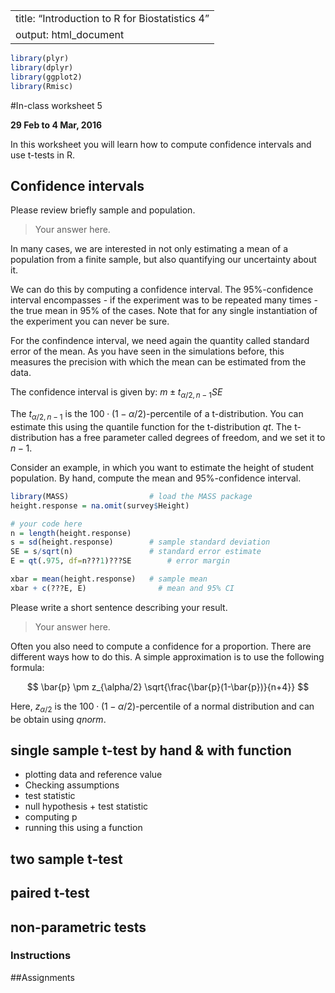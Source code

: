 --
title: "Introduction to R for Biostatistics 4"
output: html_document
---

```r
library(plyr)
library(dplyr)
library(ggplot2)
library(Rmisc)

```

#In-class worksheet 5

**29 Feb to 4 Mar, 2016**

In this worksheet you will learn how to compute confidence intervals and use t-tests in R.

## Confidence intervals

Please review briefly sample and population.

> Your answer here.

In many cases, we are interested in not only estimating a mean of a population from a finite sample, but also quantifying our uncertainty about it.

We can do this by computing a confidence interval. The 95%-confidence interval encompasses - if the experiment was to be repeated many times - the true mean in 95% of the cases. Note that for any single instantiation of the experiment you can never be sure. 

For the confindence interval, we need again the quantity called standard error of the mean. As you have seen in the simulations before, this measures the precision with which the mean can be estimated from the data. 

The confidence interval is given by: $m \pm t_{\alpha/2,n-1} SE$

The $t_{\alpha/2,n-1}$ is the $100 \cdot (1-\alpha/2)$-percentile of a t-distribution. You can estimate this using the quantile function for the t-distribution *qt*. The t-distribution has a free parameter called degrees of freedom, and we set it to $n-1$.

Consider an example, in which you want to estimate the height of student population. By hand, compute the mean and 95%-confidence interval.

```r
library(MASS)                  # load the MASS package 
height.response = na.omit(survey$Height)

# your code here
n = length(height.response) 
s = sd(height.response)        # sample standard deviation 
SE = s/sqrt(n)                 # standard error estimate 
E = qt(.975, df=n???1)???SE        # error margin

xbar = mean(height.response)   # sample mean 
xbar + c(???E, E)                # mean and 95% CI

```

Please write a short sentence describing your result.

> Your answer here.

Often you also need to compute a confidence for a proportion. There are different ways how to do this. A simple approximation is to use the following formula:

$$ \bar{p} \pm z_{\alpha/2} \sqrt{\frac{\bar{p}(1-\bar{p})}{n+4}} $$

Here, $z_{\alpha/2}$ is the $100 \cdot (1-\alpha/2)$-percentile of a normal distribution and can be obtain using *qnorm*. 



## single sample t-test by hand & with function

- plotting data and reference value
- Checking assumptions
- test statistic
- null hypothesis + test statistic
- computing p
- running this using a function

## two sample t-test 

## paired t-test

## non-parametric tests

### Instructions




##Assignments


